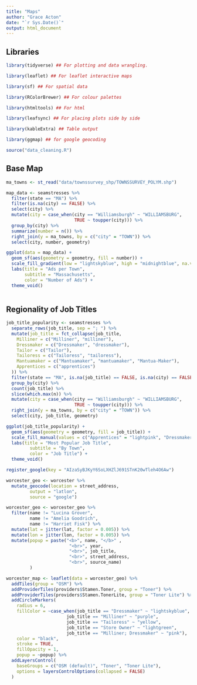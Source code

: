 ```yaml
---
title: "Maps"
author: "Grace Acton"
date: "`r Sys.Date()`"
output: html_document
---
```


## Libraries

```r

library(tidyverse) ## For plotting and data wrangling.

library(leaflet) ## For leaflet interactive maps

library(sf) ## For spatial data

library(RColorBrewer) ## For colour palettes

library(htmltools) ## For html

library(leafsync) ## For placing plots side by side

library(kableExtra) ## Table output

library(ggmap) ## for google geocoding

source("data_cleaning.R")
```

## Base Map

```r
ma_towns <- st_read("data/townssurvey_shp/TOWNSSURVEY_POLYM.shp")
```

```r
map_data <- seamstresses %>% 
  filter(state == "MA") %>% 
  filter(is.na(city) == FALSE) %>% 
  select(city) %>% 
  mutate(city = case_when(city == "Williamsburgh" ~ "WILLIAMSBURG",
                          TRUE ~ toupper(city))) %>% 
  group_by(city) %>% 
  summarize(number = n()) %>% 
  right_join(y = ma_towns, by = c("city" = "TOWN")) %>% 
  select(city, number, geometry) 
```

```r
ggplot(data = map_data) +
  geom_sf(aes(geometry = geometry, fill = number)) +
  scale_fill_gradient(low = "lightskyblue", high = "midnightblue", na.value = "white") +
  labs(title = "Ads per Town",
       subtitle = "Massachusetts",
       color = "Number of Ads") +
  theme_void()
  
```
## Regionality of Job Titles

```r
job_title_popularity <- seamstresses %>% 
  separate_rows(job_title, sep = "; ") %>% 
  mutate(job_title = fct_collapse(job_title,
    Milliner = c("Milliner", "milliner"),
    Dressmaker = c("Dressmaker", "dressmaker"),
    Tailor = c("Tailor"),
    Tailoress = c("Tailoress", "tailoress"),
    Mantuamaker = c("Mantuamaker", "mantuamaker", "Mantua-Maker"),
    Apprentices = c("apprentices")
  )) %>% 
  filter(state == "MA", is.na(job_title) == FALSE, is.na(city) == FALSE) %>% 
  group_by(city) %>% 
  count(job_title) %>% 
  slice(which.max(n)) %>% 
  mutate(city = case_when(city == "Williamsburgh" ~ "WILLIAMSBURG",
                          TRUE ~ toupper(city))) %>% 
  right_join(y = ma_towns, by = c("city" = "TOWN")) %>% 
  select(city, job_title, geometry) 
```

```r
ggplot(job_title_popularity) +
  geom_sf(aes(geometry = geometry, fill = job_title)) +
  scale_fill_manual(values = c("Apprentices" = "lightpink", "Dressmaker" = "lightskyblue", "Mantuamaker" = "lightgoldenrod", "Milliner" = "thistle", "Tailor" = "lightslategray", "Tailoress" = "darkseagreen1"), na.value = "white") +
  labs(title = "Most Popular Job Title",
         subtitle = "By Town",
         color = "Job Title") +
  theme_void()
```

```r

register_google(key = "AIzaSyBJKyY6SoLXHZlJ691STnK20wTleh4O6Aw")

worcester_geo <- worcester %>% 
  mutate_geocode(location = street_address, 
         output = "latlon", 
         source = "google") 

worcester_geo <- worcester_geo %>% 
  filter(name != "Lucina Grover",
         name != "Amelia Goodrich",
         name != "Harriet Fisk") %>% 
  mutate(lat = jitter(lat, factor = 0.005)) %>% 
  mutate(lon = jitter(lon, factor = 0.005)) %>% 
  mutate(popup = paste("<b>", name, "</b>" ,
                        "<br>", year, 
                        "<br>", job_title, 
                        "<br>", street_address,
                        "<br>", source_name)
         )

```

```r



worcester_map <- leaflet(data = worcester_geo) %>% 
  addTiles(group = "OSM") %>%
  addProviderTiles(providers$Stamen.Toner, group = "Toner") %>%
  addProviderTiles(providers$Stamen.TonerLite, group = "Toner Lite") %>% 
  addCircleMarkers(
    radius = 6,
    fillColor = ~case_when(job_title == "Dressmaker" ~ "lightskyblue",
                       job_title == "Milliner" ~ "purple",
                       job_title == "Tailoress" ~ "yellow",
                       job_title == "Store Owner" ~ "lightgreen",
                       job_title == "Milliner; Dressmaker" ~ "pink"),
    color = "black",
    stroke = TRUE, 
    fillOpacity = 1,
    popup = ~popup) %>% 
  addLayersControl(
    baseGroups = c("OSM (default)", "Toner", "Toner Lite"),
    options = layersControlOptions(collapsed = FALSE)
  )

```

